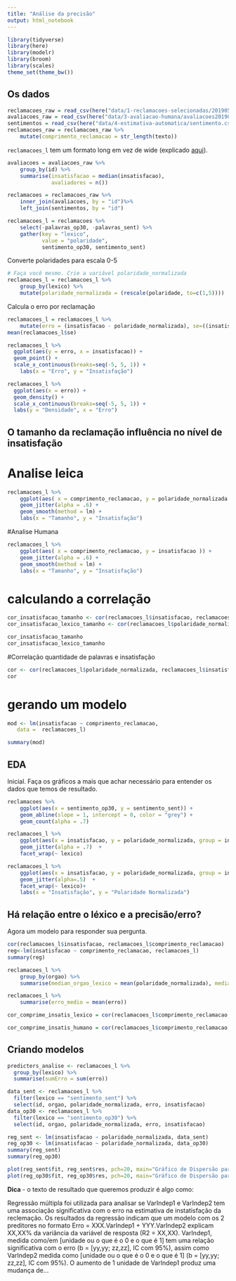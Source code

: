 ```yaml
---
title: "Análise da precisão"
output: html_notebook
---
```


```r
library(tidyverse)
library(here)
library(modelr)
library(broom)
library(scales)
theme_set(theme_bw())
```

## Os dados

```r
reclamacoes_raw = read_csv(here("data/1-reclamacoes-selecionadas/20190515-reclamacoes-selecionadas.csv"))
avaliacoes_raw = read_csv(here("data/3-avaliacao-humana/avaliacoes20190515.csv"), col_names = c("matricula", "id", "insatisfacao"), skip=1)
sentimentos = read_csv(here("data/4-estimativa-automatica/sentimento.csv"))
reclamacoes_raw = reclamacoes_raw %>% 
    mutate(comprimento_reclamacao = str_length(texto))
```

`reclamacoes_l` tem um formato long em vez de wide (explicado [aqui](https://sejdemyr.github.io/r-tutorials/basics/wide-and-long/)).

```r
avaliacoes = avaliacoes_raw %>% 
    group_by(id) %>% 
    summarise(insatisfacao = median(insatisfacao), 
              avaliadores = n())

reclamacoes = reclamacoes_raw %>% 
    inner_join(avaliacoes, by = "id")%>% 
    left_join(sentimentos, by = "id")

reclamacoes_l = reclamacoes %>%  
    select(-palavras_op30, -palavras_sent) %>% 
    gather(key = "lexico", 
           value = "polaridade", 
           sentimento_op30, sentimento_sent)

```

Converte polaridades para escala 0-5

```r
# Faça você mesmo. Crie a variável polaridade_normalizada
reclamacoes_l = reclamacoes_l %>%
    group_by(lexico) %>%
    mutate(polaridade_normalizada = (rescale(polaridade, to=c(1,5))))

```

Calcula o erro por reclamação

```r
reclamacoes_l = reclamacoes_l %>% 
    mutate(erro = (insatisfacao - polaridade_normalizada), se=((insatisfacao - polaridade_normalizada) ** 2))
mean(reclamacoes_l$se)
```

```r
reclamacoes_l %>%
  ggplot(aes(y = erro, x = insatisfacao)) +
  geom_point() +
  scale_x_continuous(breaks=seq(-5, 5, 1)) +
    labs(x = "Erro", y = "Insatisfação") 
```

```r
reclamacoes_l %>%
  ggplot(aes(x = erro)) +
  geom_density() +
  scale_x_continuous(breaks=seq(-5, 5, 1)) +
  labs(y = "Densidade", x = "Erro") 
```


## O tamanho da reclamação influência no nível de insatisfação

# Analise leica
```r
reclamacoes_l %>% 
    ggplot(aes( x = comprimento_reclamacao, y = polaridade_normalizada )) +
    geom_jitter(alpha = .6) + 
    geom_smooth(method = lm) +
    labs(x = "Tamanho", y = "Insatisfação") 

```

#Analise Humana


```r
reclamacoes_l %>% 
    ggplot(aes( x = comprimento_reclamacao, y = insatisfacao )) +
    geom_jitter(alpha = .6) + 
    geom_smooth(method = lm) +
    labs(x = "Tamanho", y = "Insatisfação") 

```

# calculando a correlação

```r
cor_insatisfacao_tamanho <- cor(reclamacoes_l$insatisfacao, reclamacoes_l$comprimento_reclamacao)
cor_insatisfacao_lexico_tamanho <- cor(reclamacoes_l$polaridade_normalizada, reclamacoes_l$comprimento_reclamacao)

cor_insatisfacao_tamanho
cor_insatisfacao_lexico_tamanho
```


#Correlação quantidade de palavras e insatisfação 
```r
cor <- cor(reclamacoes_l$polaridade_normalizada, reclamacoes_l$insatisfacao)
cor

```
 
# gerando um modelo 

```r
mod <- lm(insatisfacao ~ comprimento_reclamacao, 
   data =  reclamacoes_l)

summary(mod)

```




## EDA

Inicial. Faça os gráficos a mais que achar necessário para entender os dados que temos de resultado.

```r
reclamacoes %>% 
    ggplot(aes(x = sentimento_op30, y = sentimento_sent)) + 
    geom_abline(slope = 1, intercept = 0, color = "grey") + 
    geom_count(alpha = .7) 
```

```r
reclamacoes_l %>% 
    ggplot(aes(x = insatisfacao, y = polaridade_normalizada, group = insatisfacao)) + 
    geom_jitter(alpha = .7)  + 
    facet_wrap(~ lexico)

reclamacoes_l %>% 
    ggplot(aes(x = insatisfacao, y = polaridade_normalizada, group = insatisfacao)) + 
    geom_jitter(alpha=.5)  +
    facet_wrap(~ lexico)+
    labs(x = "Insatisfação", y = "Polaridade Normalizada")
```


## Há relação entre o léxico e a precisão/erro?

Agora um modelo para responder sua pergunta.

```r
cor(reclamacoes_l$insatisfacao, reclamacoes_l$comprimento_reclamacao)
reg<-lm(insatisfacao ~ comprimento_reclamacao, reclamacoes_l)
summary(reg)

```

```r
reclamacoes_l %>% 
    group_by(orgao) %>% 
    summarise(median_orgao_lexico = mean(polaridade_normalizada), media_avalicao_humana = mean(insatisfacao), media_pavaras =  mean(palavras))
```
```r
reclamacoes_l %>% 
    summarise(erro_medio = mean(erro))
```

```r

cor_comprime_insatis_lexico = cor(reclamacoes_l$comprimento_reclamacao, reclamacoes_l$polaridade_normalizada)

cor_comprime_insatis_humano = cor(reclamacoes_l$comprimento_reclamacao, reclamacoes_l$insatisfacao)
```

## Criando modelos

```r
predicters_analise <- reclamacoes_l %>% 
  group_by(lexico) %>% 
  summarise(sumErro = sum(erro))

data_sent <- reclamacoes_l %>% 
  filter(lexico == "sentimento_sent") %>% 
  select(id, orgao, polaridade_normalizada, erro, insatisfacao)
data_op30 <- reclamacoes_l %>% 
  filter(lexico == "sentimento_op30") %>% 
  select(id, orgao, polaridade_normalizada, erro, insatisfacao)

reg_sent <- lm(insatisfacao ~ polaridade_normalizada, data_sent)
reg_op30 <- lm(insatisfacao ~ polaridade_normalizada, data_op30)
summary(reg_sent)
summary(reg_op30)

plot(reg_sent$fit, reg_sent$res, pch=20, main="Gráfico de Dispersão para base 1", xlab="Predito", ylab="Residuo")
plot(reg_op30$fit, reg_op30$res, pch=20, main="Gráfico de Dispersão para base 2", xlab="Predito", ylab="Residuo")
```
 


**Dica** - o texto de resultado que queremos produzir é algo como: 

Regressão múltipla foi utilizada para analisar se VarIndep1 e VarIndep2 tem uma associação significativa com o erro na estimativa de instatisfação da reclemação. Os resultados da regressão indicam que um modelo com os 2 preditores no formato Erro = XXX.VarIndep1 + YYY.VarIndep2 explicam XX,XX% da variância da variável de resposta (R2 = XX,XX). VarIndep1, medida como/em     [unidade ou o que é o 0 e o que é 1] tem uma relação significativa com o erro (b = [yy,yy;  zz,zz], IC com 95%), assim como VarIndep2 medida como [unidade ou o que é o 0 e o que é 1] (b = [yy,yy;  zz,zz], IC com 95%). O aumento de 1 unidade de VarIndep1 produz uma mudança de...

